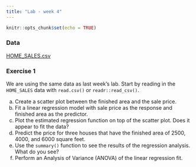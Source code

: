 ```yaml
---
title: "Lab - week 4"
---
```


```r
knitr::opts_chunk$set(echo = TRUE)
```

### Data

[HOME_SALES.csv](data/HOME_SALES.csv)

### Exercise 1

We are using the same data as last week's lab. Start by reading in the `HOME_SALES` data with `read.csv()` or `readr::read_csv()`.

a. Create a scatter plot between the finished area and the sale price.
a. Fit a linear regression model with sale price as the response and finished area as the predictor.
c. Plot the estimated regression function on top of the scatter plot. Does it appear to fit the data?
d. Predict the price for three houses that have the finished area of 2500, 4000, and 6000 square feet.
e. Use the `summary()` function to see the results of the regression analysis. What do you see?
f. Perform an Analysis of Variance (ANOVA) of the linear regression fit.
